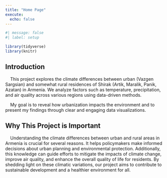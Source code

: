 ```yaml
---
title: "Home Page"
execute: 
  echo: false
---
```


```r
#| message: false
#| label: setup

library(tidyverse)
library(knitr)
```


## Introduction
&nbsp;&nbsp;&nbsp;&nbsp;This project explores the climate differences between urban (Vazgen Sargsian) and somewhat rural residences of Shirak (Artik, Maralik, Panik, Azatan) in Armenia. We analyze factors such as temperature, precipitation, and air quality across various regions using data-driven methods.

&nbsp;&nbsp;&nbsp;&nbsp;My goal is to reveal how urbanization impacts the environment and to present my findings through clear and engaging data visualizations.

















## Why This Project is Important
&nbsp;&nbsp;&nbsp;&nbsp;Understanding the climate differences between urban and rural areas in Armenia is crucial for several reasons. It helps policymakers make informed decisions about urban planning and environmental protection. Additionally, this knowledge can guide efforts to mitigate the impacts of climate change, improve air quality, and enhance the overall quality of life for residents. By shedding light on these climatic variations, our project aims to contribute to sustainable development and a healthier environment for all.



